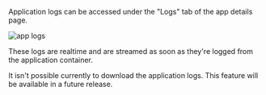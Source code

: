 Application logs can be accessed under the "Logs" tab of the app details page.

![app logs](images/logs.png)

These logs are realtime and are streamed as soon as they're logged from the application container.

<Warning>
It isn't possible currently to download the application logs. This feature will be available in a future release.
</Warning>
